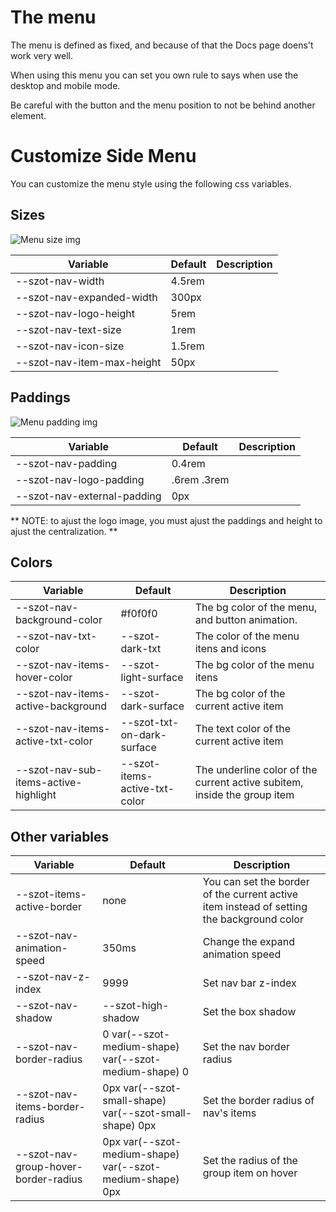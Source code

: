
<Meta title="Components/SideMenu/Custom" />

# The menu

The menu is defined as fixed, and because of that the Docs page doens't work very well.

When using this menu you can set you own rule to says when use the desktop and mobile mode.

Be careful with the button and the menu position to not be behind another element.

# Customize Side Menu

You can customize the menu style using the following css variables.

## Sizes

<img src={menuSizeImg} alt="Menu size img" />

| Variable                   | Default | Description |
| -------------------------- | ------- | ----------- |
| --szot-nav-width           | 4.5rem  |             |
| --szot-nav-expanded-width  | 300px   |             |
| --szot-nav-logo-height     | 5rem    |             |
| --szot-nav-text-size       | 1rem    |             |
| --szot-nav-icon-size       | 1.5rem  |             |
| --szot-nav-item-max-height | 50px    |             |

## Paddings

<img src={menuPaddingImg} alt="Menu padding img" />

| Variable                    | Default     | Description |
| --------------------------- | ----------- | ----------- |
| --szot-nav-padding          | 0.4rem      |             |
| --szot-nav-logo-padding     | .6rem .3rem |             |
| --szot-nav-external-padding | 0px         |             |

**
NOTE: to ajust the logo image,
you must ajust the paddings and height to ajust the centralization.
**

## Colors

| Variable                              | Default                       | Description                                                              |
| ------------------------------------- | ----------------------------- | ------------------------------------------------------------------------ |
| --szot-nav-background-color           | #f0f0f0                       | The bg color of the menu, and button animation.                          |
| --szot-nav-txt-color                  | --szot-dark-txt               | The color of the menu itens and icons                                    |
| --szot-nav-items-hover-color          | --szot-light-surface          | The bg color of the menu itens                                           |
| --szot-nav-items-active-background    | --szot-dark-surface           | The bg color of the current active item                                  |
| --szot-nav-items-active-txt-color     | --szot-txt-on-dark-surface    | The text color of the current active item                                |
| --szot-nav-sub-items-active-highlight | --szot-items-active-txt-color | The underline color of the current active subitem, inside the group item |

## Other variables

| Variable                             | Default                                                   | Description                                                                               |
| ------------------------------------ | --------------------------------------------------------- | ----------------------------------------------------------------------------------------- |
| --szot-items-active-border           | none                                                      | You can set the border of the current active item instead of setting the background color |
| --szot-nav-animation-speed           | 350ms                                                     | Change the expand animation speed                                                         |
| --szot-nav-z-index                   | 9999                                                      | Set nav bar z-index                                                                       |
| --szot-nav-shadow                    | --szot-high-shadow                                        | Set the box shadow                                                                        |
| --szot-nav-border-radius             | 0 var(--szot-medium-shape) var(--szot-medium-shape) 0     | Set the nav border radius                                                                 |
| --szot-nav-items-border-radius       | 0px var(--szot-small-shape) var(--szot-small-shape) 0px   | Set the border radius of nav's items                                                      |
| --szot-nav-group-hover-border-radius | 0px var(--szot-medium-shape) var(--szot-medium-shape) 0px | Set the radius of the group item on hover                                                 |
